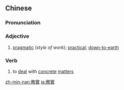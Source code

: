 {{also|务实}}
==Chinese==
{{zh-forms|s=务实}}

===Pronunciation===
{{zh-pron
|m=wùshí
|c=mou6 sat6
|mn=bū-si̍t
|cat=a,v
}}

===Adjective===
{{zh-adj}}

# [[pragmatic]] (''style of work''); [[practical]]; [[down-to-earth]]

===Verb===
{{zh-verb}}

# to [[deal]] with [[concrete]] [[matter]]s

[[zh-min-nan:務實]]
[[ja:務實]]
